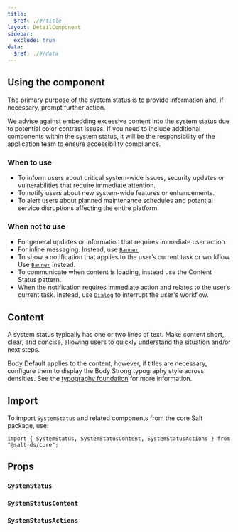 ```yaml
---
title:
  $ref: ./#/title
layout: DetailComponent
sidebar:
  exclude: true
data:
  $ref: ./#/data
---
```


## Using the component

The primary purpose of the system status is to provide information and, if necessary, prompt further action.

We advise against embedding excessive content into the system status due to potential color contrast issues. If you need to include additional components within the system status, it will be the responsibility of the application team to ensure accessibility compliance.

### When to use

- To inform users about critical system-wide issues, security updates or vulnerabilities that require immediate attention.
- To notify users about new system-wide features or enhancements.
- To alert users about planned maintenance schedules and potential service disruptions affecting the entire platform.

### When not to use

- For general updates or information that requires immediate user action.
- For inline messaging. Instead, use [`Banner`](../banner).
- To show a notification that applies to the user’s current task or workflow. Use [`Banner`](../banner) instead.
- To communicate when content is loading, instead use the Content Status pattern.
- When the notification requires immediate action and relates to the user’s current task. Instead, use [`Dialog`](../dialog) to interrupt the user's workflow.

## Content

A system status typically has one or two lines of text. Make content short, clear, and concise, allowing users to quickly understand the situation and/or next steps.

Body Default applies to the content, however, if titles are necessary, configure them to display the Body Strong typography style across densities. See the [typography foundation](/salt/foundations/typography/) for more information.

## Import

To import `SystemStatus` and related components from the core Salt package, use:

```
import { SystemStatus, SystemStatusContent, SystemStatusActions } from "@salt-ds/core";
```

## Props

### `SystemStatus`

<PropsTable componentName="SystemStatus" />

### `SystemStatusContent`

<PropsTable componentName="SystemStatusContent" />

### `SystemStatusActions`

<PropsTable componentName="SystemStatusActions" />
